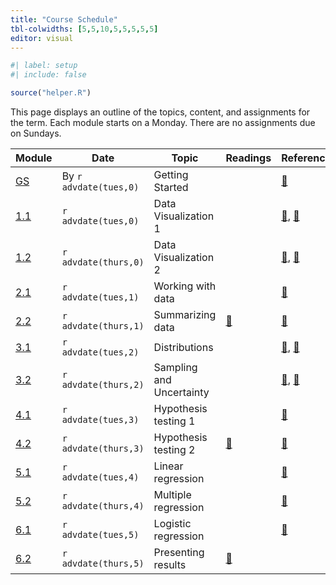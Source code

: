 ```yaml
---
title: "Course Schedule"
tbl-colwidths: [5,5,10,5,5,5,5,5]
editor: visual
---
```


```r
#| label: setup
#| include: false

source("helper.R")
```

This page displays an outline of the topics, content, and assignments for the term. Each module starts on a Monday. There are no assignments due on Sundays.

::: column-screen-inset-right
| Module                                              | Date                   | Topic                    | Readings                                                                        | Reference                                                                                                                                                        | Slides                                         | Videos                                                                                                   | Assignments                                                                                                                                                                                                                                   |
|---------|---------|---------|---------|---------|---------|---------|----------|
| [GS](modules/getting-started.qmd "Getting started") | By `r advdate(tues,0)` | Getting Started          |                                                                                 | [📖](https://www.tidyverse.org/blog/2017/12/workflow-vs-script/ "project workflow post")                                                                         |                                                | [🖥️](https://youtu.be/eimM6pNkYjE), [🖥️](https://youtu.be/6QN9ZYURDFg)                                   |                                                                                                                                                                                                                                               |
| [1.1](modules/module-1.1.qmd "Module 1.1")          | `r advdate(tues,0)`    | Data Visualization 1     |                                                                                 | [📖](https://r4ds.hadley.nz/data-import "r4ds, chap. 7"), [📖](https://r4ds.hadley.nz/data-visualize.html "r4ds, chap. 1")                                       | [🖥️](slides/week-1.1.qmd "Module 1.1 slides")  | [🖥️](https://youtu.be/QG1oDJPoIio), [🖥️](https://youtu.be/-1YhCql-gMo)                                   |                                                                                                                                                                                                                                               |
| [1.2](modules/module-1.2.qmd "Module 1.2")          | `r advdate(thurs,0)`   | Data Visualization 2     |                                                                                 | [📖](https://r4ds.hadley.nz/layers.html "r4ds, chap. 9"), [📖](https://r4ds.hadley.nz/communication.html#labels "r4ds, chap. 11")                                | [🖥️](slides/week-1.2.qmd "Module 1.2 slides")  | [🖥️](https://youtu.be/PnmQ2MFQpIc), [🖥️](https://youtu.be/FiosjUVyfLM)                                   | [📘](https://blackboard.gwu.edu/ultra/courses/_403120_1/outline/assessment/test/_13850328_1?courseId=_403120_1&gradeitemView=details)                                                                                                         |
| [2.1](modules/module-2.1.qmd "Module 2.1")          | `r advdate(tues,1)`    | Working with data        |                                                                                 | [📖](https://r4ds.hadley.nz/data-transform.html#introduction "r4ds, 3.1 - 3.4")                                                                                  | [🖥️](slides/week-2.1.html "Module 2.1 slides") | [🖥️](https://youtu.be/ScQD47eJeAE)                                                                       |                                                                                                                                                                                                                                               |
| [2.2](modules/module-2.2.qmd "Module 2.2")          | `r advdate(thurs,1)`   | Summarizing data         | [📖](https://www-jstor-org.proxygw.wrlc.org/stable/1951731?seq=8)               | [📖](https://r4ds.hadley.nz/data-transform.html#groups "r4ds, 3.5")                                                                                              | [🖥️](slides/week-2.2.html "Module 2.2 slides") | [🖥️](https://youtu.be/mgBwVzMV-v8)                                                                       | [📘](https://blackboard.gwu.edu/ultra/courses/_403120_1/outline/assessment/test/_13850329_1?courseId=_403120_1&gradeitemView=details), [🧮](/assignments/homework-1.qmd "Homework 1")                                                         |
| [3.1](modules/module-3.1.qmd "Module 3.1")          | `r advdate(tues,2)`    | Distributions            |                                                                                 | [📖](https://openintro-ims.netlify.app/explore-categorical "IMS, Ch. 4"), [📖](https://openintro-ims.netlify.app/explore-numerical "IMS, Ch. 5")                 | [🖥️](slides/week-3.1.qmd "Module 3.1 slides")  | [🖥️](https://youtu.be/dOr0NKyD31Q?si=0uZdWQmNwSHcaAnZ)                                                   |                                                                                                                                                                                                                                               |
| [3.2](modules/module-3.2.qmd "Module 3.2")          | `r advdate(thurs,2)`   | Sampling and Uncertainty |                                                                                 | [📖](https://openintro-ims.netlify.app/foundations-randomization "IMS, Ch. 11"), [📖](https://openintro-ims.netlify.app/foundations-bootstrapping "IMS, Ch. 12") | [🖥️](slides/week-3.2.qmd "Module 3.2 slides")  | [🖥️](https://youtu.be/z0Ry_3_qhDw?si=JgVxCwtpofL9drnC)                                                   | [📘](https://blackboard.gwu.edu/ultra/courses/_403120_1/outline/assessment/test/_13850330_1?courseId=_403120_1&gradeitemView=details)                                                                                                         |
| [4.1](modules/module-4.1.qmd "Module 4.1")          | `r advdate(tues,3)`    | Hypothesis testing 1     |                                                                                 | [📖](https://openintro-ims.netlify.app/inference-one-prop "IMS, ch. 16")                                                                                         | [🖥️](slides/week-4.1.qmd "Module 4.1 slides")  | [🖥️](https://www.youtube.com/watch?v=cn4S3QqEBRg)                                                        |                                                                                                                                                                                                                                               |
| [4.2](modules//module-4.2.qmd "Module 4.2")         | `r advdate(thurs,3)`   | Hypothesis testing 2     | [📖](https://academic.oup.com/qje/article-abstract/127/4/1755/1841616)          | [📖](https://openintro-ims.netlify.app/inference-two-means "IMS, ch. 20")                                                                                        | [🖥️](slides/week-4.2.qmd "Module 4.2 slides")  | [🖥️](https://youtu.be/rJ3AZCQuiLw?si=ouSZSRXxn-OD9isj)                                                   | [📘](https://blackboard.gwu.edu/ultra/courses/_403120_1/outline/assessment/test/_13850331_1?courseId=_403120_1&gradeitemView=details), [🧮](/assignments/homework-2.html "Homework 2")                                                        |
| [5.1](modules/module-5.1 "Module 5.1")              | `r advdate(tues,4)`    | Linear regression        |                                                                                 | [📖](https://openintro-ims.netlify.app/model-slr "IMS, chap. 7")                                                                                                 | [🖥️](slides/week-5.1.qmd "Module 5.1 slides")  | [🖥️](https://youtu.be/dLc-lfEEYss?si=-Zelb-HBAP-MPvnF)                                                   |                                                                                                                                                                                                                                               |
| [5.2](modules/module-5.2 "Module 5.2")              | `r advdate(thurs,4)`   | Multiple regression      |                                                                                 | [📖](https://openintro-ims.netlify.app/model-mlr "IMS, chap. 8")                                                                                                 | [🖥️](slides/week-5.2.qmd "Module 5.2 slides")  | [🖥️](https://youtu.be/jXg0vU0y1ak?si=rhQ9uWhuhVqnI-Ox)                                                   | [📘](https://blackboard.gwu.edu/ultra/courses/_403120_1/outline/assessment/test/_13850332_1?courseId=_403120_1&gradeitemView=details)                                                                                                         |
| [6.1](modules/module-6.1)                           | `r advdate(tues,5)`    | Logistic regression      |                                                                                 | [📖](https://openintro-ims.netlify.app/model-logistic "IMS, chap. 9")                                                                                            | [🖥️](slides/week-6.1.qmd "Module 6.1 slides")  | [🖥️](https://youtu.be/xuTiAW0OR40?si=sUoIr5pzHwHEpazO)                                                   |                                                                                                                                                                                                                                               |
| [6.2](modules/module-6.2 "Module 6.2")              | `r advdate(thurs,5)`   | Presenting results       | [📖](https://journals.sagepub.com/doi/10.1177/0022343316684009 "Blair et. al.") |                                                                                                                                                                  | [🖥️](slides/week-6.2.qmd "Module 6.2 slides")  | [🖥️](https://youtu.be/upn8dlhvbns) [🖥️](https://youtu.be/My6_X6x5TZw) [🖥️](https://youtu.be/gif_wkqyub8) | [📘](https://blackboard.gwu.edu/ultra/courses/_403120_1/outline/assessment/test/_13850333_1?courseId=_403120_1&gradeitemView=details), [🧮](/assignments/homework-3.qmd "Homework 3"), [✍️](/project/project-description.qmd "Final Project") |
:::
